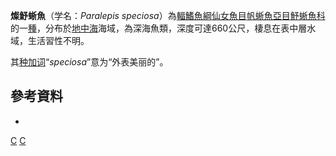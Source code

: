 {{Speciesbox 
| taxon = Paralepis speciosa
| status = LC
| status_system = IUCN3.1
| authority = [[Bellotti|Bellotti]], 1878
| synonyms = *''Paralepis speciosus'' <small>Bellotti, 1878</small> 
}}
'''燦魣蜥魚'''（学名：''Paralepis speciosa''）為[[輻鰭魚綱|輻鰭魚綱]][[仙女魚目|仙女魚目]][[帆蜥魚亞目|帆蜥魚亞目]][[魣蜥魚科|魣蜥魚科]]的一[[種|種]]，分布於[[地中海|地中海]]海域，為深海魚類，深度可達660公尺，棲息在表中層水域，生活習性不明。

其[[种加词|种加词]]“''speciosa''”意为“外表美丽的”。

==參考資料==
*{{FishBase_species|genus=Paralepis|species=speciosa|year=2016|month=7}}

{{Taxonbar|from=Q3055205}}

[[Category:魣蜥魚屬|C]]
[[Category:1878年描述的鱼类|C]]